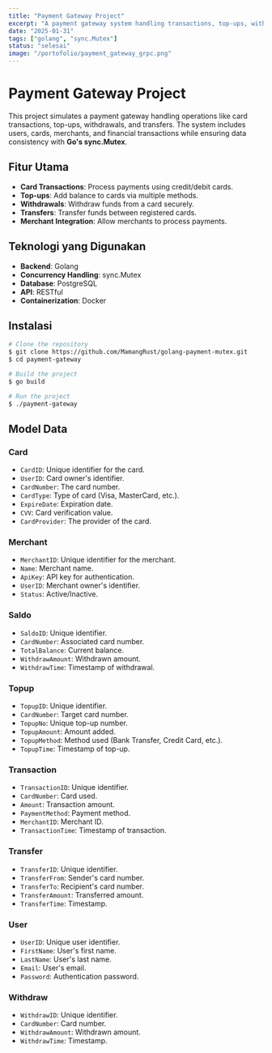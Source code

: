 ```yaml
---
title: "Payment Gateway Project"
excerpt: "A payment gateway system handling transactions, top-ups, withdrawals, and transfers using Go and sync.Mutex."
date: "2025-01-31"
tags: ["golang", "sync.Mutex"]
status: "selesai"
image: "/portofolio/payment_gateway_grpc.png"
---
```


# Payment Gateway Project

This project simulates a payment gateway handling operations like card transactions, top-ups, withdrawals, and transfers. The system includes users, cards, merchants, and financial transactions while ensuring data consistency with **Go's sync.Mutex**.

## Fitur Utama
- **Card Transactions**: Process payments using credit/debit cards.
- **Top-ups**: Add balance to cards via multiple methods.
- **Withdrawals**: Withdraw funds from a card securely.
- **Transfers**: Transfer funds between registered cards.
- **Merchant Integration**: Allow merchants to process payments.

## Teknologi yang Digunakan
- **Backend**: Golang
- **Concurrency Handling**: sync.Mutex
- **Database**: PostgreSQL
- **API**: RESTful
- **Containerization**: Docker

## Instalasi
```bash
# Clone the repository
$ git clone https://github.com/MamangRust/golang-payment-mutex.git
$ cd payment-gateway

# Build the project
$ go build

# Run the project
$ ./payment-gateway
```

## Model Data
### Card
- `CardID`: Unique identifier for the card.
- `UserID`: Card owner's identifier.
- `CardNumber`: The card number.
- `CardType`: Type of card (Visa, MasterCard, etc.).
- `ExpireDate`: Expiration date.
- `CVV`: Card verification value.
- `CardProvider`: The provider of the card.

### Merchant
- `MerchantID`: Unique identifier for the merchant.
- `Name`: Merchant name.
- `ApiKey`: API key for authentication.
- `UserID`: Merchant owner's identifier.
- `Status`: Active/Inactive.

### Saldo
- `SaldoID`: Unique identifier.
- `CardNumber`: Associated card number.
- `TotalBalance`: Current balance.
- `WithdrawAmount`: Withdrawn amount.
- `WithdrawTime`: Timestamp of withdrawal.

### Topup
- `TopupID`: Unique identifier.
- `CardNumber`: Target card number.
- `TopupNo`: Unique top-up number.
- `TopupAmount`: Amount added.
- `TopupMethod`: Method used (Bank Transfer, Credit Card, etc.).
- `TopupTime`: Timestamp of top-up.

### Transaction
- `TransactionID`: Unique identifier.
- `CardNumber`: Card used.
- `Amount`: Transaction amount.
- `PaymentMethod`: Payment method.
- `MerchantID`: Merchant ID.
- `TransactionTime`: Timestamp of transaction.

### Transfer
- `TransferID`: Unique identifier.
- `TransferFrom`: Sender's card number.
- `TransferTo`: Recipient's card number.
- `TransferAmount`: Transferred amount.
- `TransferTime`: Timestamp.

### User
- `UserID`: Unique user identifier.
- `FirstName`: User's first name.
- `LastName`: User's last name.
- `Email`: User's email.
- `Password`: Authentication password.

### Withdraw
- `WithdrawID`: Unique identifier.
- `CardNumber`: Card number.
- `WithdrawAmount`: Withdrawn amount.
- `WithdrawTime`: Timestamp.
